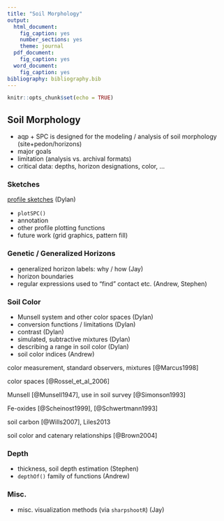 ```yaml
---
title: "Soil Morphology"
output:
  html_document:
    fig_caption: yes
    number_sections: yes
    theme: journal
  pdf_document:
    fig_caption: yes
  word_document:
    fig_caption: yes
bibliography: bibliography.bib
---
```


```r
knitr::opts_chunk$set(echo = TRUE)
```

## Soil Morphology

  * aqp + SPC is designed for the modeling / analysis of soil morphology (site+pedon/horizons)
  * major goals
  * limitation (analysis vs. archival formats)
  * critical data: depths, horizon designations, color, ...

### Sketches
[profile sketches](sections/sketches.Rmd) (Dylan)

  * `plotSPC()`
  * annotation
  * other profile plotting functions
  * future work (grid graphics, pattern fill)
  

### Genetic / Generalized Horizons
 * generalized horizon labels: why / how (Jay)
 * horizon boundaries
 * regular expressions used to "find" contact etc. (Andrew, Stephen)
 

### Soil Color

  * Munsell system and other color spaces (Dylan)
  * conversion functions / limitations (Dylan)
  * contrast (Dylan)
  * simulated, subtractive mixtures (Dylan)
  * describing a range in soil color (Dylan)
  * soil color indices (Andrew)


color measurement, standard observers, mixtures [@Marcus1998]

color spaces [@Rossel_et_al_2006]

Munsell [@Munsell1947], use in soil survey [@Simonson1993]

Fe-oxides [@Scheinost1999], [@Schwertmann1993]

soil carbon [@Wills2007], Liles2013

soil color and catenary relationships [@Brown2004]

### Depth

 * thickness, soil depth estimation (Stephen)
 * `depthOf()` family of functions (Andrew)

### Misc.

 * misc. visualization methods (via `sharpshootR`) (Jay)

